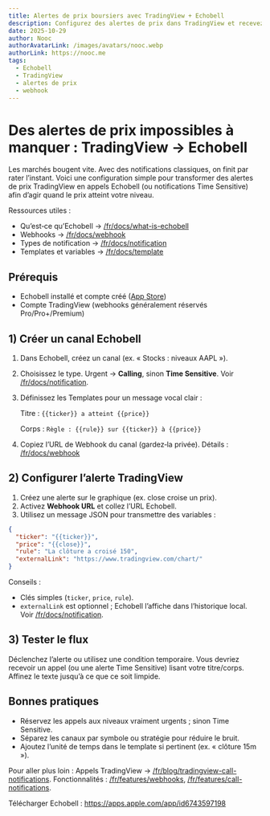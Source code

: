 ```yaml
---
title: Alertes de prix boursiers avec TradingView + Echobell
description: Configurez des alertes de prix dans TradingView et recevez des appels téléphoniques ou des notifications à haute priorité avec Echobell grâce aux webhooks.
date: 2025-10-29
author: Nooc
authorAvatarLink: /images/avatars/nooc.webp
authorLink: https://nooc.me
tags:
  - Echobell
  - TradingView
  - alertes de prix
  - webhook
---
```


# Des alertes de prix impossibles à manquer : TradingView → Echobell

Les marchés bougent vite. Avec des notifications classiques, on finit par rater l’instant. Voici une configuration simple pour transformer des alertes de prix TradingView en appels Echobell (ou notifications Time Sensitive) afin d’agir quand le prix atteint votre niveau.

Ressources utiles :

- Qu’est‑ce qu’Echobell → [/fr/docs/what-is-echobell](/fr/docs/what-is-echobell)
- Webhooks → [/fr/docs/webhook](/fr/docs/webhook)
- Types de notification → [/fr/docs/notification](/fr/docs/notification)
- Templates et variables → [/fr/docs/template](/fr/docs/template)

## Prérequis

- Echobell installé et compte créé ([App Store](https://apps.apple.com/app/id6743597198))
- Compte TradingView (webhooks généralement réservés Pro/Pro+/Premium)

## 1) Créer un canal Echobell

1. Dans Echobell, créez un canal (ex. « Stocks : niveaux AAPL »).
2. Choisissez le type. Urgent → **Calling**, sinon **Time Sensitive**. Voir [/fr/docs/notification](/fr/docs/notification).
3. Définissez les Templates pour un message vocal clair :

   Titre : `{{ticker}} a atteint {{price}}`

   Corps : `Règle : {{rule}} sur {{ticker}} à {{price}}`

4. Copiez l’URL de Webhook du canal (gardez‑la privée). Détails : [/fr/docs/webhook](/fr/docs/webhook)

## 2) Configurer l’alerte TradingView

1. Créez une alerte sur le graphique (ex. close croise un prix).
2. Activez **Webhook URL** et collez l’URL Echobell.
3. Utilisez un message JSON pour transmettre des variables :

```json
{
  "ticker": "{{ticker}}",
  "price": "{{close}}",
  "rule": "La clôture a croisé 150",
  "externalLink": "https://www.tradingview.com/chart/"
}
```

Conseils :

- Clés simples (`ticker`, `price`, `rule`).
- `externalLink` est optionnel ; Echobell l’affiche dans l’historique local. Voir [/fr/docs/notification](/fr/docs/notification).

## 3) Tester le flux

Déclenchez l’alerte ou utilisez une condition temporaire. Vous devriez recevoir un appel (ou une alerte Time Sensitive) lisant votre titre/corps. Affinez le texte jusqu’à ce que ce soit limpide.

## Bonnes pratiques

- Réservez les appels aux niveaux vraiment urgents ; sinon Time Sensitive.
- Séparez les canaux par symbole ou stratégie pour réduire le bruit.
- Ajoutez l’unité de temps dans le template si pertinent (ex. « clôture 15m »).

Pour aller plus loin : Appels TradingView → [/fr/blog/tradingview-call-notifications](/fr/blog/tradingview-call-notifications). Fonctionnalités : [/fr/features/webhooks](/fr/features/webhooks), [/fr/features/call-notifications](/fr/features/call-notifications).

Télécharger Echobell : https://apps.apple.com/app/id6743597198

